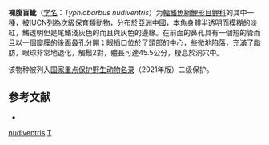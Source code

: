 {{Speciesbox
| taxon = Typhlobarbus nudiventris
| status = VU
| status_system = IUCN3.1
| binomial_authority = [[褚新洛|Chu]] & [[陈银瑞|Chen]], 1982
| synonyms = 
}}

'''裸腹盲魮'''（[[学名|学名]]：''Typhlobarbus nudiventris''）为[[輻鰭魚綱|輻鰭魚綱]][[鯉形目|鯉形目]][[鲤科|鲤科]]的其中一[[種|種]]，被[[IUCN|IUCN]]列為次級保育類動物，分布於[[亞洲|亞洲]][[中國|中國]]，本魚身體半透明而模糊的淡紅，鰭透明但是尾鰭淺灰色的而且與灰色的邊緣。在前面的鼻孔具有一個短的管而且以一個瓣膜的後面鼻孔分開；眼插口位於了頭部的中心，些微地陷落，充滿了脂肪，眼球非常地退化，觸鬚2對，體長可達45.5公分，棲息於洞穴中。

该物种被列入[[国家重点保护野生动物名录|国家重点保护野生动物名录]]（2021年版）二级保护。

== 参考文献 ==
*{{FishBase_species|genus=Typhlobarbus|species=nudiventris|year=2011|month=12}}

{{Taxonbar}}

[[Category:盲魮屬|nudiventris]]
[[Category:1982年描述的魚類|T]]

{{Cypriniformes-stub}}